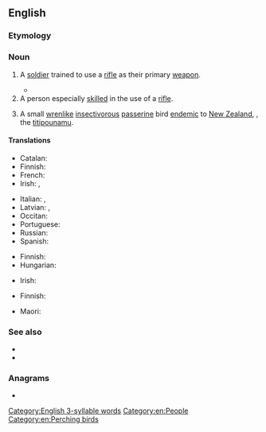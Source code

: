 ==English==

===Etymology===
{{suffix|en|rifle|man}}

===Noun===
{{wikipedia}}
{{en-noun|riflemen}}

# A [[soldier]] trained to use a [[rifle]] as their primary [[weapon]].
#: {{ux|en|The '''riflemen''' had not been issued their weapons yet, and hence they trained with wooden mock-up rifles.}}
#* {{quote-journal|en|date=2020 May 6|author=Paul Stephen|title=Britain's bravest thinks big|journal=Rail|page=62|text=Anil Gurung joined the Army in 2006 as a '''rifleman''' with the 2nd Royal Gurkha Regiment.}}
# A person especially [[skilled]] in the use of a [[rifle]].
#: {{ux|en|She was quite the '''rifleman''' and could pick off a squirrels with a .22 from across the field with amazing accuracy.}}
# A small [[wrenlike]] [[insectivorous]] [[passerine]] bird [[endemic]] to [[New Zealand]], {{taxlink|Acanthisitta chloris|species|noshow=1}}, the [[titipounamu]].

====Translations====
{{trans-top|soldier}}
* Catalan: {{t|ca|fuseller|m}}
* Finnish: {{t+|fi|jääkäri}}
* French: {{t+|fr|fusilier|m}}
* Irish: {{t|ga|muscaedóir|m}}, {{t|ga|fear raidhfil|m}}
{{trans-mid}}
* Italian: {{t+|it|bersagliere|m}}, {{t+|it|fuciliere|m}}
* Latvian: {{t|lv|strēlnieks|m}}, {{t|lv|strēlniece|f}}
* Occitan: {{t|oc|fusilhièr|m}}
* Portuguese: {{t+|pt|fuzileiro|m}}
* Russian: {{t|ru|стрелок|m}}
* Spanish: {{t|es|fusilero|m}}
{{trans-bottom}}

{{trans-top|person skilled in the use of a rifle}}
* Finnish: {{t|fi|[[hyvä]] [[ampuja]]}}
* Hungarian: {{t+|hu|lövész}}
{{trans-mid}}
* Irish: {{t|ga|fear raidhfil|m}}
{{trans-bottom}}

{{trans-top|''Acanthisitta chloris''}}
* Finnish: {{t+|fi|metsävilistäjä}}
{{trans-mid}}
* Maori: {{t|mi|tītitipounamu}}
{{trans-bottom}}

===See also===
* {{l|en|infantry}}
* {{l|en|musketeer}}

===Anagrams===
* {{anagrams|en|a=aefilmnr|inflamer}}

[[Category:English 3-syllable words]]
[[Category:en:People]]
[[Category:en:Perching birds]]